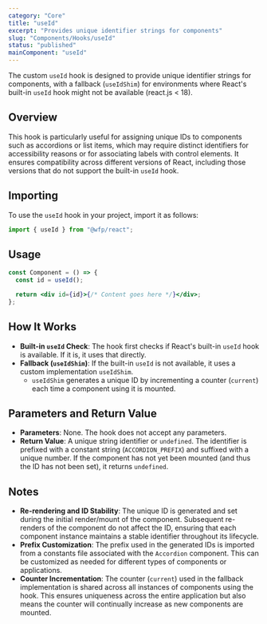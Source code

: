 ```yaml
---
category: "Core"
title: "useId"
excerpt: "Provides unique identifier strings for components"
slug: "Components/Hooks/useId"
status: "published"
mainComponent: "useId"
---
```


The custom `useId` hook is designed to provide unique identifier strings for components, with a fallback (`useIdShim`) for environments where React's built-in `useId` hook might not be available (react.js < 18).

## Overview

This hook is particularly useful for assigning unique IDs to components such as accordions or list items, which may require distinct identifiers for accessibility reasons or for associating labels with control elements. It ensures compatibility across different versions of React, including those versions that do not support the built-in `useId` hook.

## Importing

To use the `useId` hook in your project, import it as follows:

```jsx
import { useId } from "@wfp/react";
```

## Usage

```jsx
const Component = () => {
  const id = useId();

  return <div id={id}>{/* Content goes here */}</div>;
};
```

## How It Works

- **Built-in `useId` Check**: The hook first checks if React's built-in `useId` hook is available. If it is, it uses that directly.
- **Fallback (`useIdShim`)**: If the built-in `useId` is not available, it uses a custom implementation `useIdShim`.
  - `useIdShim` generates a unique ID by incrementing a counter (`current`) each time a component using it is mounted.

## Parameters and Return Value

- **Parameters**: None. The hook does not accept any parameters.
- **Return Value**: A unique string identifier or `undefined`. The identifier is prefixed with a constant string (`ACCORDION_PREFIX`) and suffixed with a unique number. If the component has not yet been mounted (and thus the ID has not been set), it returns `undefined`.

## Notes

- **Re-rendering and ID Stability**: The unique ID is generated and set during the initial render/mount of the component. Subsequent re-renders of the component do not affect the ID, ensuring that each component instance maintains a stable identifier throughout its lifecycle.
- **Prefix Customization**: The prefix used in the generated IDs is imported from a constants file associated with the `Accordion` component. This can be customized as needed for different types of components or applications.
- **Counter Incrementation**: The counter (`current`) used in the fallback implementation is shared across all instances of components using the hook. This ensures uniqueness across the entire application but also means the counter will continually increase as new components are mounted.
